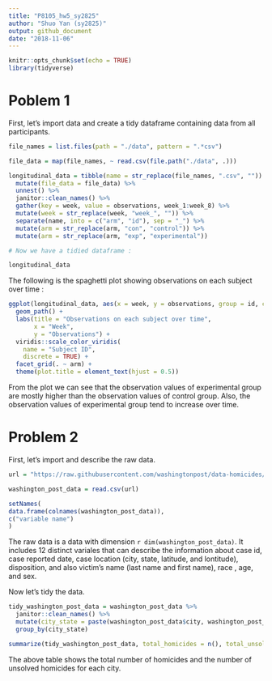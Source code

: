 ```yaml
---
title: "P8105_hw5_sy2825"
author: "Shuo Yan (sy2825)"
output: github_document
date: "2018-11-06"
---
```


```r
knitr::opts_chunk$set(echo = TRUE)
library(tidyverse)


```

# Poblem 1

First, let's import data and create a tidy dataframe containing data from all participants.

```r

file_names = list.files(path = "./data", pattern = ".*csv")

file_data = map(file_names, ~ read.csv(file.path("./data", .)))

longitudinal_data = tibble(name = str_replace(file_names, ".csv", "")) %>%
  mutate(file_data = file_data) %>%
  unnest() %>%
  janitor::clean_names() %>%
  gather(key = week, value = observations, week_1:week_8) %>%
  mutate(week = str_replace(week, "week_", "")) %>%
  separate(name, into = c("arm", "id"), sep = "_") %>%
  mutate(arm = str_replace(arm, "con", "control")) %>%
  mutate(arm = str_replace(arm, "exp", "experimental"))

# Now we have a tidied dataframe :

longitudinal_data
```

The following is the spaghetti plot showing observations on each subject over time :

```r

ggplot(longitudinal_data, aes(x = week, y = observations, group = id, color = id)) +
  geom_path() + 
  labs(title = "Observations on each subject over time",
       x = "Week",
       y = "Observations") + 
  viridis::scale_color_viridis(
    name = "Subject ID", 
    discrete = TRUE) +
  facet_grid(. ~ arm) +
  theme(plot.title = element_text(hjust = 0.5))
```

From the plot we can see that the observation values of experimental group are mostly higher than the observation values of control group. Also, the observation values of experimental group tend to increase over time.


# Problem 2

First, let's import and describe the raw data.

```r

url = "https://raw.githubusercontent.com/washingtonpost/data-homicides/master/homicide-data.csv"

washington_post_data = read.csv(url)

setNames(
data.frame(colnames(washington_post_data)),
c("variable name")
)

```

The raw data is a data with dimension `r dim(washington_post_data)`. It includes 12 distinct variales that can describe the information about case id, case reported date, case location (city, state, latitude, and lontitude), disposition, and also victim's name (last name and first name), race , age, and sex.

Now let's tidy the data.

```r

tidy_washington_post_data = washington_post_data %>%
  janitor::clean_names() %>%
  mutate(city_state = paste(washington_post_data$city, washington_post_data$state, sep = ", ")) %>%
  group_by(city_state)

summarize(tidy_washington_post_data, total_homicides = n(), total_unsolved_homicides = sum(disposition %in% c("Closed without arrest", "Open/No arrest")))
```
The above table shows the total number of homicides and the number of unsolved homicides for each city.
